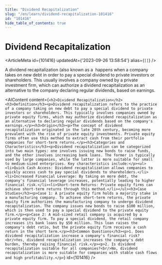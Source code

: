 ```yaml
---
title: "Dividend Recapitalization"
slug: "/en/learn/dividend-recapitalization-101416"
id: "101416"
hide_table_of_contents: true
---
```



# Dividend Recapitalization

<ArticleMeta id={101416} updatedAt={'2023-09-26 13:58:54'} alias={`[]`} />
<div className='border-solid border-b border-t-0 my-4 border-[var(--ifm-color-gray-300)]' />

A dividend recapitalization (also known as a  happens when a company takes on new debt in order to pay a special dividend to private investors or shareholders. This usually involves a company owned by a private investment firm, which can authorize a dividend recapitalization as an alternative to the company declaring regular dividends, based on earnings.

<AIContent content={`<h2>Dividend Recapitalization</h2><h3>Definition</h3><p>Dividend recapitalization refers to the practice of a company taking on new debt to pay a special dividend to private investors or shareholders. This typically involves companies owned by private equity firms, which may authorize dividend recapitalization as an alternative to declaring regular dividends based on the company's earnings.</p><h3>Origin</h3><p>The concept of dividend recapitalization originated in the late 20th century, becoming more prevalent with the rise of private equity investments. Private equity firms often use this method to extract cash from their portfolio companies for short-term returns.</p><h3>Categories and Characteristics</h3><p>Dividend recapitalization can be categorized into two main types: one involves issuing new bonds to raise funds, and the other involves increasing bank loans. The former is typically used by large companies, while the latter is more suitable for small to medium-sized enterprises. Key characteristics include:</p><ul><li>Quick Cash Access: Dividend recapitalization allows companies to quickly access cash to pay special dividends to shareholders.</li><li>Increased Financial Leverage: By taking on more debt, the company's financial leverage increases, potentially leading to higher financial risk.</li><li>Short-term Returns: Private equity firms can achieve short-term returns through this method.</li></ul><h3>Case Studies</h3><p>Case 1: A private equity firm holds a majority stake in a manufacturing company. To achieve short-term returns, the private equity firm authorizes the manufacturing company to undergo dividend recapitalization. The company issues new bonds to raise $100 million, which is then used to pay a special dividend to the private equity firm.</p><p>Case 2: A mid-sized retail company is acquired by a private equity firm. To pay a special dividend, the retail company increases its bank loans by $50 million. This loan raises the company's debt ratio, but the private equity firm receives a cash return in the short term.</p><h3>Common Questions</h3><p>1. Does dividend recapitalization increase a company's financial risk?<br/>Yes, dividend recapitalization increases the company's debt burden, thereby raising financial risk.</p><p>2. Is dividend recapitalization suitable for all companies?<br/>No, dividend recapitalization is more suitable for companies with stable cash flows and high profitability.</p>`} id={101416} />
